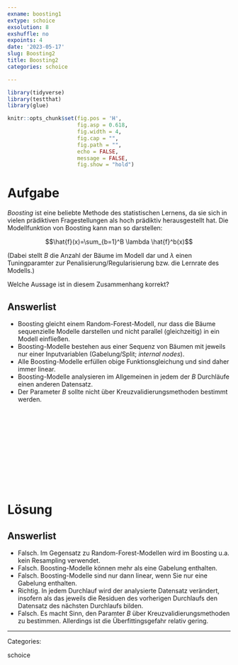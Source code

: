 ```yaml
---
exname: boosting1
extype: schoice
exsolution: 8
exshuffle: no
expoints: 4
date: '2023-05-17'
slug: Boosting2
title: Boosting2
categories: schoice

---
```





```r
library(tidyverse)
library(testthat)
library(glue)
```


```r
knitr::opts_chunk$set(fig.pos = 'H',
                      fig.asp = 0.618,
                      fig.width = 4,
                      fig.cap = "", 
                      fig.path = "",
                      echo = FALSE,
                      message = FALSE,
                      fig.show = "hold")
```






# Aufgabe

*Boosting* ist eine beliebte Methode des statistischen Lernens, da sie sich in vielen prädiktiven Fragestellungen als hoch prädiktiv herausgestellt hat. Die Modellfunktion von Boosting kann man so darstellen:


$$\hat{f}(x)=\sum_{b=1}^B \lambda \hat{f}^b(x)$$

(Dabei stellt $B$ die Anzahl der Bäume im Modell dar und $\lambda$ einen Tuningparamter zur Penalisierung/Regularisierung bzw. die Lernrate des Modells.) 

Welche Aussage ist in diesem Zusammenhang korrekt?


Answerlist
----------


* Boosting gleicht einem Random-Forest-Modell, nur dass die Bäume sequenzielle Modelle darstellen und nicht parallel (gleichzeitig) in ein Modell einfließen. 
* Boosting-Modelle bestehen aus einer Sequenz von Bäumen mit jeweils nur einer Inputvariablen (Gabelung/Split; *internal nodes*).
* Alle Boosting-Modelle erfüllen obige Funktionsgleichung und sind daher immer linear.
* Boosting-Modelle analysieren im Allgemeinen in jedem der $B$ Durchläufe einen anderen Datensatz.
* Der Parameter $B$ sollte nicht über Kreuzvalidierungsmethoden bestimmt werden.



</br>
</br>
</br>
</br>
</br>
</br>
</br>
</br>
</br>
</br>

# Lösung


Answerlist
----------



* Falsch. Im Gegensatz zu Random-Forest-Modellen wird im Boosting u.a. kein Resampling verwendet.
* Falsch. Boosting-Modelle können mehr als eine Gabelung enthalten.
* Falsch. Boosting-Modelle sind nur dann linear, wenn Sie nur eine Gabelung enthalten.
* Richtig. In jedem Durchlauf wird der analysierte Datensatz verändert, insofern als das jeweils die Residuen des vorherigen Durchlaufs den Datensatz des nächsten Durchlaufs bilden.
* Falsch. Es macht Sinn, den Paramter $B$ über Kreuzvalidierungsmethoden zu bestimmen. Allerdings ist die Überfittingsgefahr relativ gering.




---

Categories: 

schoice

